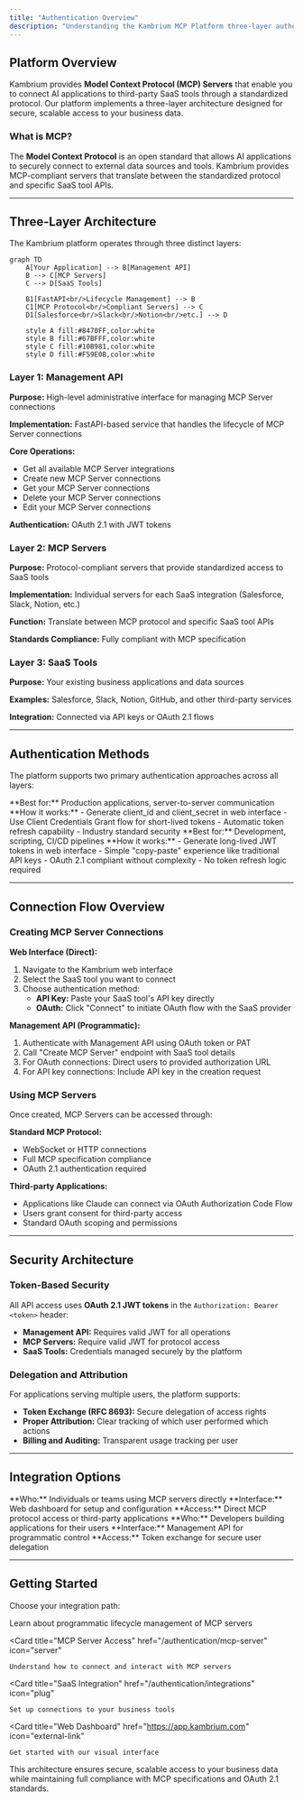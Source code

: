 ```yaml
---
title: "Authentication Overview"
description: "Understanding the Kambrium MCP Platform three-layer authentication architecture"
---
```


## Platform Overview

Kambrium provides **Model Context Protocol (MCP) Servers** that enable you to connect AI applications to third-party SaaS tools through a standardized protocol. Our platform implements a three-layer architecture designed for secure, scalable access to your business data.

### What is MCP?

The **Model Context Protocol** is an open standard that allows AI applications to securely connect to external data sources and tools. Kambrium provides MCP-compliant servers that translate between the standardized protocol and specific SaaS tool APIs.

---

## Three-Layer Architecture

The Kambrium platform operates through three distinct layers:

```mermaid
graph TD
    A[Your Application] --> B[Management API]
    B --> C[MCP Servers]
    C --> D[SaaS Tools]

    B1[FastAPI<br/>Lifecycle Management] --> B
    C1[MCP Protocol<br/>Compliant Servers] --> C
    D1[Salesforce<br/>Slack<br/>Notion<br/>etc.] --> D

    style A fill:#8470FF,color:white
    style B fill:#67BFFF,color:white
    style C fill:#10B981,color:white
    style D fill:#F59E0B,color:white
```

### Layer 1: Management API

**Purpose:** High-level administrative interface for managing MCP Server connections

**Implementation:** FastAPI-based service that handles the lifecycle of MCP Server connections

**Core Operations:**

- Get all available MCP Server integrations
- Create new MCP Server connections
- Get your MCP Server connections
- Delete your MCP Server connections
- Edit your MCP Server connections

**Authentication:** OAuth 2.1 with JWT tokens

### Layer 2: MCP Servers

**Purpose:** Protocol-compliant servers that provide standardized access to SaaS tools

**Implementation:** Individual servers for each SaaS integration (Salesforce, Slack, Notion, etc.)

**Function:** Translate between MCP protocol and specific SaaS tool APIs

**Standards Compliance:** Fully compliant with MCP specification

### Layer 3: SaaS Tools

**Purpose:** Your existing business applications and data sources

**Examples:** Salesforce, Slack, Notion, GitHub, and other third-party services

**Integration:** Connected via API keys or OAuth 2.1 flows

---

## Authentication Methods

The platform supports two primary authentication approaches across all layers:

<CardGroup cols={2}>
  <Card title="OAuth 2.1 Client Credentials" icon="shield-check">
    **Best for:** Production applications, server-to-server communication **How
    it works:** - Generate client_id and client_secret in web interface - Use
    Client Credentials Grant flow for short-lived tokens - Automatic token
    refresh capability - Industry standard security
  </Card>

  <Card title="Personal Access Tokens (PATs)" icon="key">
    **Best for:** Development, scripting, CI/CD pipelines **How it works:** -
    Generate long-lived JWT tokens in web interface - Simple "copy-paste"
    experience like traditional API keys - OAuth 2.1 compliant without
    complexity - No token refresh logic required
  </Card>
</CardGroup>

---

## Connection Flow Overview

### Creating MCP Server Connections

**Web Interface (Direct):**

1. Navigate to the Kambrium web interface
2. Select the SaaS tool you want to connect
3. Choose authentication method:
   - **API Key:** Paste your SaaS tool's API key directly
   - **OAuth:** Click "Connect" to initiate OAuth flow with the SaaS provider

**Management API (Programmatic):**

1. Authenticate with Management API using OAuth token or PAT
2. Call "Create MCP Server" endpoint with SaaS tool details
3. For OAuth connections: Direct users to provided authorization URL
4. For API key connections: Include API key in the creation request

### Using MCP Servers

Once created, MCP Servers can be accessed through:

**Standard MCP Protocol:**

- WebSocket or HTTP connections
- Full MCP specification compliance
- OAuth 2.1 authentication required

**Third-party Applications:**

- Applications like Claude can connect via OAuth Authorization Code Flow
- Users grant consent for third-party access
- Standard OAuth scoping and permissions

---

## Security Architecture

### Token-Based Security

All API access uses **OAuth 2.1 JWT tokens** in the `Authorization: Bearer <token>` header:

- **Management API:** Requires valid JWT for all operations
- **MCP Servers:** Require valid JWT for protocol access
- **SaaS Tools:** Credentials managed securely by the platform

### Delegation and Attribution

For applications serving multiple users, the platform supports:

- **Token Exchange (RFC 8693):** Secure delegation of access rights
- **Proper Attribution:** Clear tracking of which user performed which actions
- **Billing and Auditing:** Transparent usage tracking per user

---

## Integration Options

<CardGroup cols={2}>
  <Card title="Direct Integration" icon="user">
    **Who:** Individuals or teams using MCP servers directly **Interface:** Web
    dashboard for setup and configuration **Access:** Direct MCP protocol access
    or third-party applications
  </Card>

  <Card title="Embedded Integration" icon="code">
    **Who:** Developers building applications for their users **Interface:**
    Management API for programmatic control **Access:** Token exchange for
    secure user delegation
  </Card>
</CardGroup>

---

## Getting Started

Choose your integration path:

<CardGroup cols={2}>
  <Card title="Management API" href="/authentication/management-api" icon="cog">
    Learn about programmatic lifecycle management of MCP servers
  </Card>

  <Card
    title="MCP Server Access"
    href="/authentication/mcp-server"
    icon="server"
  >
    Understand how to connect and interact with MCP servers
  </Card>

  <Card
    title="SaaS Integration"
    href="/authentication/integrations"
    icon="plug"
  >
    Set up connections to your business tools
  </Card>

  <Card
    title="Web Dashboard"
    href="https://app.kambrium.com"
    icon="external-link"
  >
    Get started with our visual interface
  </Card>
</CardGroup>

<Note>
  This architecture ensures secure, scalable access to your business data while
  maintaining full compliance with MCP specifications and OAuth 2.1 standards.
</Note>
